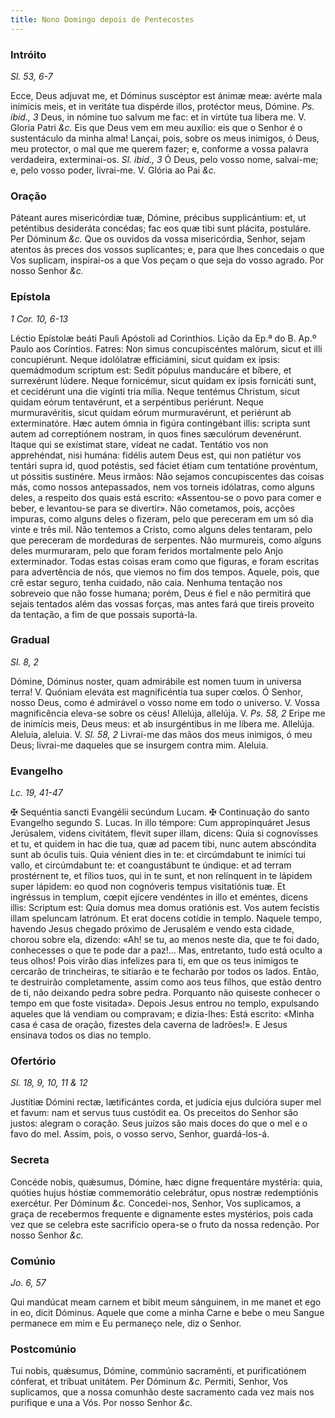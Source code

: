 ```yaml
---
title: Nono Domingo depois de Pentecostes
---
```


### Intróito 

_Sl. 53, 6-7_

<div class="grid grid-cols-2 gap-5">
  <span class="text-justify">
    Ecce, Deus adjuvat me, et Dóminus suscéptor est ánimæ meæ: avérte mala
    inimícis meis, et in veritáte tua dispérde illos, protéctor meus, Dómine.
    <em>Ps. ibid., 3</em> Deus, in nómine tuo salvum me fac: et in virtúte tua libera
    me. V. Gloria Patri <em>&c.</em>
  </span>
  <span class="text-justify">
    Eis que Deus vem em meu auxílio: eis que o Senhor é o sustentáculo da minha
    alma! Lançai, pois, sobre os meus inimigos, ó Deus, meu protector, o mal que
    me querem fazer; e, conforme a vossa palavra verdadeira, exterminai-os.
    <em>Sl. ibid., 3</em> Ó Deus, pelo vosso nome, salvai-me; e, pelo vosso poder,
    livrai-me. V. Glória ao Pai <em>&c.</em>
  </span>
</div>

### Oração

<div class="grid grid-cols-2 gap-5">
  <span class="text-justify">
    Páteant aures misericórdiæ tuæ, Dómine, précibus supplicántium: et, ut
    peténtibus desideráta concédas; fac eos quæ tibi sunt plácita, postuláre.
    Per Dóminum <em>&c.</em>
  </span>
  <span class="text-justify">
    Que os ouvidos da vossa misericórdia, Senhor, sejam atentos às preces dos
    vossos suplicantes; e, para que lhes concedais o que Vos suplicam,
    inspirai-os a que Vos peçam o que seja do vosso agrado. Por nosso Senhor
    <em>&c.</em>
  </span>
</div>

### Epístola 

_1 Cor. 10, 6-13_

<div class="grid grid-cols-2 gap-5">
  <span class="text-justify">
    Léctio Epístolæ beáti Pauli Apóstoli ad Corinthios.
  </span>
  <span class="text-justify">
    Lição da Ep.ª do B. Ap.º Paulo aos Coríntios.
  </span>
  <span class="text-justify">
    Fatres: Non simus concupiscéntes malórum, sicut et illi concupiérunt. Neque
    idolólatræ efficiámini, sicut quidam ex ipsis: quemádmodum scriptum est:
    Sedit pópulus manducáre et bíbere, et surrexérunt lúdere. Neque fornicémur,
    sicut quidam ex ipsis fornicáti sunt, et cecidérunt una die vigínti tria
    mília. Neque tentémus Christum, sicut quidam eórum tentavérunt, et a
    serpéntibus periérunt. Neque murmuravéritis, sicut quidam eórum
    murmuravérunt, et periérunt ab exterminatóre. Hæc autem ómnia in figúra
    contingébant illis: scripta sunt autem ad correptiónem nostram, in quos
    fines sæculórum devenérunt. Itaque qui se exístimat stare, vídeat ne cadat.
    Tentátio vos non apprehéndat, nisi humána: fidélis autem Deus est, qui non
    patiétur vos tentári supra id, quod potéstis, sed fáciet étiam cum
    tentatióne provéntum, ut póssitis sustinére.
  </span>
  <span class="text-justify">
    Meus irmãos: Não sejamos concupiscentes das coisas más, como nossos
    antepassados, nem vos torneis idólatras, como alguns deles, a respeito dos
    quais está escrito: «Assentou-se o povo para comer e beber, e levantou-se
    para se divertir». Não cometamos, pois, acções impuras, como alguns deles o
    fizeram, pelo que pereceram em um só dia vinte e três mil. Não tentemos a
    Cristo, como alguns deles tentaram, pelo que pereceram de mordeduras de
    serpentes. Não murmureis, como alguns deles murmuraram, pelo que foram
    feridos mortalmente pelo Anjo exterminador. Todas estas coisas eram como que
    figuras, e foram escritas para advertência de nós, que viemos no fim dos
    tempos. Aquele, pois, que crê estar seguro, tenha cuidado, não caia. Nenhuma
    tentação nos sobreveio que não fosse humana; porém, Deus é fiel e não
    permitirá que sejais tentados além das vossas forças, mas antes fará que
    tireis proveito da tentação, a fim de que possais suportá-la.
  </span>
</div>

### Gradual 

_Sl. 8, 2_

<div class="grid grid-cols-2 gap-5">
  <span class="text-justify">
    Dómine, Dóminus noster, quam admirábile est nomen tuum in universa terra! V.
    Quóniam eleváta est magnificéntia tua super cœlos.
  </span>
  <span class="text-justify">
    Ó Senhor, nosso Deus, como é admirável o vosso nome em todo o universo. V.
    Vossa magnificência eleva-se sobre os céus!
  </span>
  <span class="text-justify">
    Allelúja, allelúja. V. <em>Ps. 58, 2</em> Eripe me de inimícis meis, Deus
    meus: et ab insurgéntibus in me líbera me. Allelúja.
  </span>
  <span class="text-justify">
    Aleluia, aleluia. V. <em>Sl. 58, 2</em> Livrai-me das mãos dos meus
    inimigos, ó meu Deus; livrai-me daqueles que se insurgem contra mim.
    Aleluia.
  </span>
</div>

### Evangelho 

_Lc. 19, 41-47_

<div class="grid grid-cols-2 gap-5">
  <span class="text-justify">
    <span class="text-red-500">&#10016;</span> Sequéntia sancti Evangélii
    secúndum Lucam.
  </span>
  <span class="text-justify">
    <span class="text-red-500">&#10016;</span> Continuação do santo Evangelho
    segundo S. Lucas.
  </span>
  <span class="text-justify">
    In illo témpore: Cum appropinquáret Jesus Jerúsalem, videns civitátem,
    flevit super illam, dicens: Quia si cognovísses et tu, et quidem in hac die
    tua, quæ ad pacem tibi, nunc autem abscóndita sunt ab óculis tuis. Quia
    vénient dies in te: et circúmdabunt te inimíci tui vallo, et circúmdabunt
    te: et coangustábunt te úndique: et ad terram prostérnent te, et fílios
    tuos, qui in te sunt, et non relínquent in te lápidem super lápidem: eo quod
    non cognóveris tempus visitatiónis tuæ. Et ingréssus in templum, cœpit
    ejícere vendéntes in illo et eméntes, dicens illis: Scriptum est: Quia domus
    mea domus oratiónis est. Vos autem fecístis illam speluncam latrónum. Et
    erat docens cotídie in templo.
  </span>
  <span class="text-justify">
    Naquele tempo, havendo Jesus chegado próximo de Jerusalém e vendo esta
    cidade, chorou sobre ela, dizendo: «Ah! se tu, ao menos neste dia, que te
    foi dado, conhecesses o que te pode dar a paz!... Mas, entretanto, tudo está
    oculto a teus olhos! Pois virão dias infelizes para ti, em que os teus
    inimigos te cercarão de trincheiras, te sitiarão e te fecharão por todos os
    lados. Então, te destruirão completamente, assim como aos teus filhos, que
    estão dentro de ti, não deixando pedra sobre pedra. Porquanto não quiseste
    conhecer o tempo em que foste visitada». Depois Jesus entrou no templo,
    expulsando aqueles que lá vendiam ou compravam; e dizia-lhes: Está escrito:
    «Minha casa é casa de oração, fizestes dela caverna de ladrões!». E Jesus
    ensinava todos os dias no templo.
  </span>
</div>

### Ofertório 

_Sl. 18, 9, 10, 11 & 12_

<div class="grid grid-cols-2 gap-5">
  <span class="text-justify">
    Justítiæ Dómini rectæ, lætificántes corda, et judícia ejus dulcióra super
    mel et favum: nam et servus tuus custódit ea.
  </span>
  <span class="text-justify">
    Os preceitos do Senhor são justos: alegram o coração. Seus juízos são mais
    doces do que o mel e o favo do mel. Assim, pois, o vosso servo, Senhor,
    guardá-los-á.
  </span>
</div>

### Secreta

<div class="grid grid-cols-2 gap-5">
  <span class="text-justify">
    Concéde nobis, quǽsumus, Dómine, hæc digne frequentáre mystéria: quia,
    quóties hujus hóstiæ commemorátio celebrátur, opus nostræ redemptiónis
    exercétur. Per Dóminum <em>&c.</em>
  </span>
  <span class="text-justify">
    Concedei-nos, Senhor, Vos suplicamos, a graça de recebermos frequente e
    dignamente estes mystérios, pois cada vez que se celebra este sacrifício
    opera-se o fruto da nossa redenção. Por nosso Senhor <em>&c.</em>
  </span>
</div>

### Comúnio 

_Jo. 6, 57_

<div class="grid grid-cols-2 gap-5">
  <span class="text-justify">
    Qui mandúcat meam carnem et bibit meum sánguinem, in me manet et ego in eo,
    dicit Dóminus.
  </span>
  <span class="text-justify">
    Aquele que come a minha Carne e bebe o meu Sangue permanece em mim e Eu
    permaneço nele, diz o Senhor.
  </span>
</div>

### Postcomúnio

<div class="grid grid-cols-2 gap-5">
  <span class="text-justify">
    Tui nobis, quǽsumus, Dómine, commúnio sacraménti, et purificatiónem
    cónferat, et tríbuat unitátem. Per Dóminum <em>&c.</em>
  </span>
  <span class="text-justify">
    Permiti, Senhor, Vos suplicamos, que a nossa comunhão deste sacramento cada
    vez mais nos purifique e una a Vós. Por nosso Senhor <em>&c.</em>
  </span>
</div>
